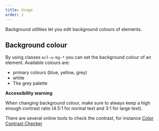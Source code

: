 ```yaml
---
title: Usage
order: 1
---
```



<Paragraph size="lead">
  Background utilities let you edit background colours of elements.
</Paragraph>

## Background colour

By using classes `ecl-u-bg-*` you can set the background colour of an element.
Available colours are:

- primary colours (blue, yellow, grey)
- white
- The <Link to="/eu/guidelines/colours/">grey palette</Link>

**Accessibility warning**

When changing background colour, make sure to always keep a high enough contrast ratio (4.5:1 for normal text and 3:1 for large text).

There are several online tools to check the contrast, for instance [Color Contrast Checker](https://webaim.org/resources/contrastchecker/)
